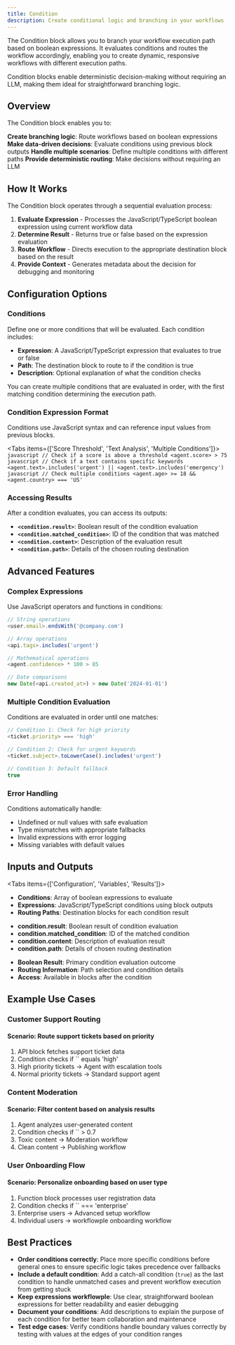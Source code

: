 ```yaml
---
title: Condition
description: Create conditional logic and branching in your workflows
---
```



The Condition block allows you to branch your workflow execution path based on boolean expressions. It evaluates conditions and routes the workflow accordingly, enabling you to create dynamic, responsive workflows with different execution paths.

<ThemeImage
  lightSrc="/static/light/condition-light.png"
  darkSrc="/static/dark/condition-dark.png"
  alt="Condition Block"
  width={350}
  height={175}
/>

<Callout>
  Condition blocks enable deterministic decision-making without requiring an LLM, making them ideal
  for straightforward branching logic.
</Callout>

## Overview

The Condition block enables you to:

<Steps>
  <Step>
    <strong>Create branching logic</strong>: Route workflows based on boolean expressions
  </Step>
  <Step>
    <strong>Make data-driven decisions</strong>: Evaluate conditions using previous block outputs
  </Step>
  <Step>
    <strong>Handle multiple scenarios</strong>: Define multiple conditions with different paths
  </Step>
  <Step>
    <strong>Provide deterministic routing</strong>: Make decisions without requiring an LLM
  </Step>
</Steps>

## How It Works

The Condition block operates through a sequential evaluation process:

1. **Evaluate Expression** - Processes the JavaScript/TypeScript boolean expression using current workflow data
2. **Determine Result** - Returns true or false based on the expression evaluation
3. **Route Workflow** - Directs execution to the appropriate destination block based on the result  
4. **Provide Context** - Generates metadata about the decision for debugging and monitoring

## Configuration Options

### Conditions

Define one or more conditions that will be evaluated. Each condition includes:

- **Expression**: A JavaScript/TypeScript expression that evaluates to true or false
- **Path**: The destination block to route to if the condition is true
- **Description**: Optional explanation of what the condition checks

You can create multiple conditions that are evaluated in order, with the first matching condition determining the execution path.

### Condition Expression Format

Conditions use JavaScript syntax and can reference input values from previous blocks.

<Tabs items={['Score Threshold', 'Text Analysis', 'Multiple Conditions']}>
  <Tab>
    ```javascript
    // Check if a score is above a threshold
    <agent.score> > 75
    ```
  </Tab>
  <Tab>
    ```javascript
    // Check if a text contains specific keywords
    <agent.text>.includes('urgent') || <agent.text>.includes('emergency')
    ```
  </Tab>
  <Tab>
    ```javascript
    // Check multiple conditions
    <agent.age> >= 18 && <agent.country> === 'US'
    ```
  </Tab>
</Tabs>


### Accessing Results

After a condition evaluates, you can access its outputs:

- **`<condition.result>`**: Boolean result of the condition evaluation
- **`<condition.matched_condition>`**: ID of the condition that was matched
- **`<condition.content>`**: Description of the evaluation result
- **`<condition.path>`**: Details of the chosen routing destination

## Advanced Features

### Complex Expressions

Use JavaScript operators and functions in conditions:

```javascript
// String operations
<user.email>.endsWith('@company.com')

// Array operations
<api.tags>.includes('urgent')

// Mathematical operations
<agent.confidence> * 100 > 85

// Date comparisons
new Date(<api.created_at>) > new Date('2024-01-01')
```

### Multiple Condition Evaluation

Conditions are evaluated in order until one matches:

```javascript
// Condition 1: Check for high priority
<ticket.priority> === 'high'

// Condition 2: Check for urgent keywords
<ticket.subject>.toLowerCase().includes('urgent')

// Condition 3: Default fallback
true
```

### Error Handling

Conditions automatically handle:
- Undefined or null values with safe evaluation
- Type mismatches with appropriate fallbacks
- Invalid expressions with error logging
- Missing variables with default values

## Inputs and Outputs

<Tabs items={['Configuration', 'Variables', 'Results']}>
  <Tab>
    <ul className="list-disc space-y-2 pl-6">
      <li>
        <strong>Conditions</strong>: Array of boolean expressions to evaluate
      </li>
      <li>
        <strong>Expressions</strong>: JavaScript/TypeScript conditions using block outputs
      </li>
      <li>
        <strong>Routing Paths</strong>: Destination blocks for each condition result
      </li>
    </ul>
  </Tab>
  <Tab>
    <ul className="list-disc space-y-2 pl-6">
      <li>
        <strong>condition.result</strong>: Boolean result of condition evaluation
      </li>
      <li>
        <strong>condition.matched_condition</strong>: ID of the matched condition
      </li>
      <li>
        <strong>condition.content</strong>: Description of evaluation result
      </li>
      <li>
        <strong>condition.path</strong>: Details of chosen routing destination
      </li>
    </ul>
  </Tab>
  <Tab>
    <ul className="list-disc space-y-2 pl-6">
      <li>
        <strong>Boolean Result</strong>: Primary condition evaluation outcome
      </li>
      <li>
        <strong>Routing Information</strong>: Path selection and condition details
      </li>
      <li>
        <strong>Access</strong>: Available in blocks after the condition
      </li>
    </ul>
  </Tab>
</Tabs>

## Example Use Cases

### Customer Support Routing

<div className="mb-4 rounded-md border p-4">
  <h4 className="font-medium">Scenario: Route support tickets based on priority</h4>
  <ol className="list-decimal pl-5 text-sm">
    <li>API block fetches support ticket data</li>
    <li>Condition checks if `<api.priority>` equals 'high'</li>
    <li>High priority tickets → Agent with escalation tools</li>
    <li>Normal priority tickets → Standard support agent</li>
  </ol>
</div>

### Content Moderation

<div className="mb-4 rounded-md border p-4">
  <h4 className="font-medium">Scenario: Filter content based on analysis results</h4>
  <ol className="list-decimal pl-5 text-sm">
    <li>Agent analyzes user-generated content</li>
    <li>Condition checks if `<agent.toxicity_score>` > 0.7</li>
    <li>Toxic content → Moderation workflow</li>
    <li>Clean content → Publishing workflow</li>
  </ol>
</div>

### User Onboarding Flow

<div className="mb-4 rounded-md border p-4">
  <h4 className="font-medium">Scenario: Personalize onboarding based on user type</h4>
  <ol className="list-decimal pl-5 text-sm">
    <li>Function block processes user registration data</li>
    <li>Condition checks if `<user.account_type>` === 'enterprise'</li>
    <li>Enterprise users → Advanced setup workflow</li>
    <li>Individual users → workflowple onboarding workflow</li>
  </ol>
</div>

## Best Practices

- **Order conditions correctly**: Place more specific conditions before general ones to ensure specific logic takes precedence over fallbacks
- **Include a default condition**: Add a catch-all condition (`true`) as the last condition to handle unmatched cases and prevent workflow execution from getting stuck
- **Keep expressions workflowple**: Use clear, straightforward boolean expressions for better readability and easier debugging
- **Document your conditions**: Add descriptions to explain the purpose of each condition for better team collaboration and maintenance
- **Test edge cases**: Verify conditions handle boundary values correctly by testing with values at the edges of your condition ranges
